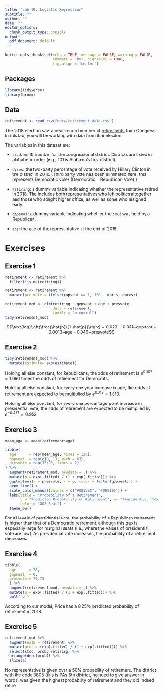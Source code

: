 ```yaml
---
title: "Lab 09: Logistic Regression"
subtitle: ""
author: ""
date: ""
editor_options: 
  chunk_output_type: console
output:
  pdf_document: default
---
```


```r
knitr::opts_chunk$set(echo = TRUE, message = FALSE, warning = FALSE,
                      comment = "#>", highlight = TRUE,
                      fig.align = "center")
```

## Packages

```r
library(tidyverse)
library(broom)
```

## Data

```r
retirement <- read_csv("data/retirement_data.csv")
```

The 2018 election saw a near-record number of [retirements](https://www.pewresearch.org/fact-tank/2018/04/11/near-record-number-of-house-members-not-seeking-re-election-in-2018/) 
from Congress. In this lab, you will be working with data from that election.

The variables in this dataset are:

- `stcd`: an ID number for the congressional district. Districts are listed in 
          alphabetic order (e.g., 101 is Alabama's first district).

- `dpres`: the two-party percentage of vote received by Hillary Clinton 
           in the district in 2016. (Third party vote has been eliminated here, 
           this represents Democratic vote/ (Democratic + Republican Vote).)

- `retiring`: a dummy variable indicating whether the representative retired in 
              2018. The includes both representatives who left politics 
              altogether and those who sought higher office, as well as some 
              who resigned early.

- `gopseat`: a dummy variable indicating whether the seat was held by a 
             Republican.

- `age`: the age of the representative at the end of 2018.

# Exercises

## Exercise 1

```r
retirement <- retirement %>%
  filter(!is.na(retiring))

retirement <- retirement %>%
  mutate(presvote = ifelse(gopseat == 1, 100 - dpres, dpres))

retirement_mod <- glm(retiring ~ gopseat + age + presvote,
                      data = retirement,
                      family = "binomial")
tidy(retirement_mod)
```

$$\text{log}\left(\frac{\hat{p}}{1-\hat{p}}\right) = 0.023 + 0.051~gopseat + 0.0013~age - 0.049~presvote$$

## Exercise 2

```r
tidy(retirement_mod) %>%
  mutate(estimate= exp(estimate))
```

Holding all else constant, for Republicans, the odds of retirement is 
$e^{0.507} = 1.660$ times the odds of retirement for Democrats. 

Holding all else constant, for every one year increase in age, the odds of 
retirement are expected to be multiplied by $e^{0.013} = 1.013$.

Holding all else constant, for every one percentage point increase in 
presidential vote, the odds of retirement are expected to be multiplied by 
$e^{-0.487} = 0.952$.

## Exercise 3

```r
mean_age <- mean(retirement$age)

tibble(
  age      = rep(mean_age, times = 126),
  gopseat  = rep(c(0, 1), each = 63),
  presvote = rep(33:95, times = 2)
) %>%
  augment(retirement_mod, newdata = .) %>%
  mutate(p = exp(.fitted) / (1 + exp(.fitted))) %>% 
  ggplot(aes(x = presvote, y = p, color = factor(gopseat))) +
  geom_line() +
  scale_color_manual(values = c("#0015BC", "#DE0100")) +
  labs(title = "Probability of a Retirement",
       y = "Predicted Probability of Retirement", x= "Presidential Vote",
       color = "GOP Seat") +
  theme_bw()
```

For all levels of presidential vote, the probability of a Republican retirement
is higher than that of a Democratic retirement, although this gap is especially
large for marginal seats (i.e., where the values of presidential vote are low). 
As presidential vote increases, the probability of a retirement decreases. 

## Exercise 4

```r
tibble(
  age      = 78,
  gopseat  = 0,
  presvote = 70.75
  ) %>%
  augment(retirement_mod, newdata = .) %>%
  mutate(p = exp(.fitted) / (1 + exp(.fitted))) %>%
  pull("p")
```

According to our model, Price has a 8.25% predicted probability of retirement 
in 2018.

## Exercise 5

```r
retirement_mod %>%
  augment(data = retirement) %>%
  mutate(prob = (exp(.fitted) / (1 + exp(.fitted)))) %>%
  select(stcd, prob, retiring) %>%
  arrange(desc(prob)) %>% 
  slice(1)
```

No representative is given over a 50% probability of retirement. The district 
with the code 3805 (this is PA's 5th district, no need to give answer in words) 
was given the highest probability of retirement and they did indeed retire. 
